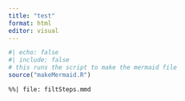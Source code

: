 ---
title: "test"
format: html
editor: visual
---

```{r}
#| echo: false
#| include: false
# this runs the script to make the mermaid file
source("makeMermaid.R")
```

```{mermaid}
%%| file: filtSteps.mmd
```
